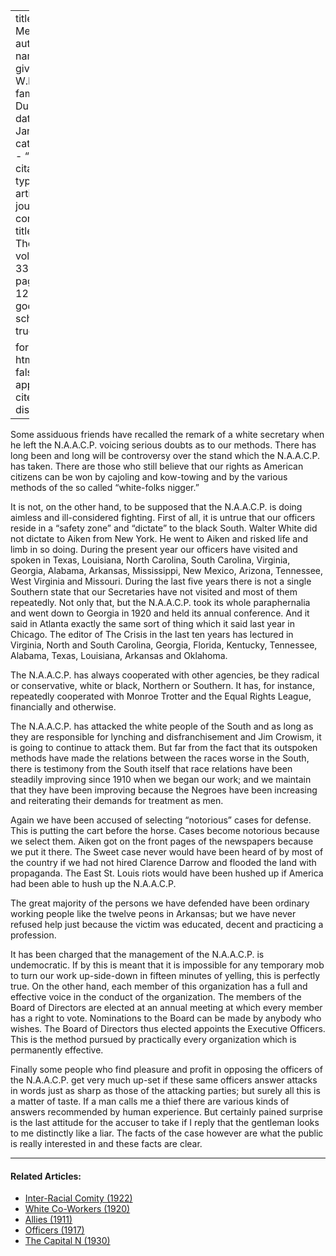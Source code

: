 
---
title: 'Our Methods'
author:
  - name:
      given: W.E.B.
      family: Du Bois
date: Jan. 1927
categories: 
  - ""
citation: 
  type: article-journal
  container-title: The Crisis
  volume: 33
  issue: 3
  page: 129-130
google-scholar: true

format:
  html:
    toc: false
    appendix-cite-as: display
---


Some assiduous friends have recalled the remark of a white secretary when he left the N.A.A.C.P. voicing serious doubts as to our methods. There has long been and long will be controversy over the stand which the N.A.A.C.P. has taken. There are those who still believe that our rights as American citizens can be won by cajoling and kow-towing and by the various methods of the so called "white-folks nigger."

It is not, on the other hand, to be supposed that the N.A.A.C.P. is doing aimless and ill-considered fighting. First of all, it is untrue that our officers reside in a "safety zone" and "dictate" to the black South. Walter White did not dictate to Aiken from New York. He went to Aiken and risked life and limb in so doing. During the present year our officers have visited and spoken in Texas, Louisiana, North Carolina, South Carolina, Virginia, Georgia, Alabama, Arkansas, Mississippi, New Mexico, Arizona, Tennessee, West Virginia and Missouri. During the last five years there is not a single Southern state that our Secretaries have not visited and most of them repeatedly. Not only that, but the N.A.A.C.P. took its whole paraphernalia and went down to Georgia in 1920 and held its annual conference. And it said in Atlanta exactly the same sort of thing which it said last year in Chicago. The editor of <span class = "small-caps">The Crisis</span> in the last ten years has lectured in Virginia, North and South Carolina, Georgia, Florida, Kentucky, Tennessee, Alabama, Texas, Louisiana, Arkansas and Oklahoma.

The N.A.A.C.P. has always cooperated with other agencies, be they radical or conservative, white or black, Northern or Southern. It has, for instance, repeatedly cooperated with Monroe Trotter and the Equal Rights League, financially and otherwise.

The N.A.A.C.P. has attacked the white people of the South and as long as they are responsible for lynching and disfranchisement and Jim Crowism, it is going to continue to attack them. But far from the fact that its outspoken methods have made the relations between the races worse in the South, there is testimony from the South itself that race relations have been steadily improving since 1910 when we began our work; and we maintain that they have been improving because the Negroes have been increasing and reiterating their demands for treatment as men.

Again we have been accused of selecting "notorious" cases for defense. This is putting the cart before the horse. Cases become notorious because we select them. Aiken got on the front pages of the newspapers because we put it there. The Sweet case never would have been heard of by most of the country if we had not hired Clarence Darrow and flooded the land with propaganda. The East St. Louis riots would have been hushed up if America had been able to hush up the N.A.A.C.P.

The great majority of the persons we have defended have been ordinary working people like the twelve peons in Arkansas; but we have never refused help just because the victim was educated, decent and practicing a profession.

It has been charged that the management of the N.A.A.C.P. is undemocratic. If by this is meant that it is impossible for any temporary mob to turn our work up-side-down in fifteen minutes of yelling, this is perfectly true. On the other hand, each member of this organization has a full and effective voice in the conduct of the organization. The members of the Board of Directors are elected at an annual meeting at which every member has a right to vote. Nominations to the Board can be made by anybody who wishes. The Board of Directors thus elected appoints the Executive Officers. This is the method pursued by practically every organization which is permanently effective.

Finally some people who find pleasure and profit in opposing the officers of the N.A.A.C.P. get very much up-set if these same officers answer attacks in words just as sharp as those of the attacking parties; but surely all this is a matter of taste. If a man calls me a thief there are various kinds of answers recommended by human experience. But certainly pained surprise is the last attitude for the accuser to take if I reply that the gentleman looks to me distinctly like a liar. The facts of the case however are what the public is really interested in and these facts are clear.

<!-- Similar articles start here -->
<div  class="clear-wrap"></div>
<hr>
#### Related Articles:

* [Inter-Racial Comity (1922)](/Volumes/22/01/inter-racial_comity.html)
* [White Co-Workers (1920)](/Volumes/20/01/white_coworkers.html)
* [Allies (1911)](/Volumes/02/03/allies.html)
* [Officers (1917)](/Volumes/14/02/officers.html)
* [The Capital N (1930)](/Volumes/37/05/capital_n.html)

<!-- Similar articles end here -->